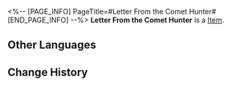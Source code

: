 <%-- [PAGE_INFO]
PageTitle=#Letter From the Comet Hunter#
[END_PAGE_INFO] --%>
{{Item Infobox
|title       = Letter From the Comet Hunter
|id          = 140105
|image       = Item Letter From the Comet Hunter.png
|type        = 
|invCategory = Missions
|rarity      = 3
|effect      = 
|description = Letter from outer space by Hosea Lazaro the comet hunter &mdash; full of rubbish.
}}
{{Description|1=''"Back when I was still in the space station, I would look into the night sky in search of those faraway celestial bodies. Those clouds of stars, soft and alluring, captured my anxious heart. If you are like me, it's only a matter of time before people crown you with the title 'comet hunter'."''}}
'''Letter From the Comet Hunter''' is a [[Item]].

==Other Languages==
{{Other Languages
|en   = Letter From the Comet Hunter
|zhs  = 猎彗人来信
|zht  = 獵彗人來信
|ja   = コメットハンターからのお便り
|ko   = 코멧 헌터의 편지
|es   = Carta del cazador de cometas
|fr   = Lettre du chasseur de comètes
|ru   = Письма Охотника за кометами
|th   = จดหมายจากนักล่าดาวหาง
|vi   = Thư Từ Thợ Săn Sao Chổi
|de   = Brief des Kometenjägers
|id   = Buku dari Pemburu Komet
|pt   = Carta do Caça-cometas
}}

==Change History==
{{Change History|2.0}}